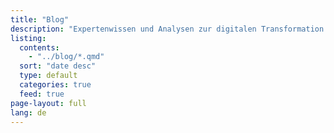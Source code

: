 ```yaml
---
title: "Blog"
description: "Expertenwissen und Analysen zur digitalen Transformation von Gesellschaft, Politik und Wirtschaft"
listing:
  contents:
    - "../blog/*.qmd"
  sort: "date desc"
  type: default
  categories: true
  feed: true
page-layout: full
lang: de
---
```

